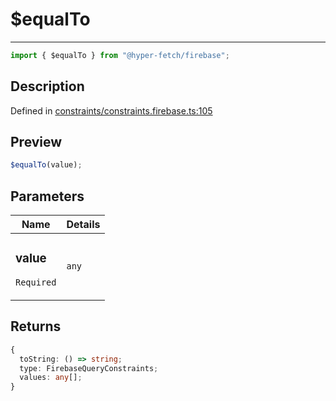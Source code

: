 # $equalTo

<div class="api-docs__separator" data-reactroot="">

---

</div><div class="api-docs__import" data-reactroot="">

```ts
import { $equalTo } from "@hyper-fetch/firebase";
```

</div><div class="api-docs__section">

## Description

</div><div class="api-docs__description"><span class="api-docs__do-not-parse">

</span></div><p class="api-docs__definition">

Defined in
[constraints/constraints.firebase.ts:105](https://github.com/BetterTyped/hyper-fetch/blob/c3e2c45/packages/adapter-firebase/src/constraints/constraints.firebase.ts#L105)

</p><div class="api-docs__section">

## Preview

</div><div class="api-docs__preview fn">

```ts
$equalTo(value);
```

</div><div class="api-docs__section">

## Parameters

</div>
<div class="api-docs__parameters">
<table>
  <tr>
    <th>Name</th>
    <th>Details</th>
  </tr>
<thead>
</thead>
<tbody>
<tr param-data="docOrFields">
  <td class="api-docs__param-name required">

### value

`Required`

</td><td class="api-docs__param-type">

`any`

</td></tr></tbody></table></div><div class="api-docs__section">

## Returns

</div><div class="api-docs__returns">

```ts
{
  toString: () => string;
  type: FirebaseQueryConstraints;
  values: any[];
}
```

</div>
